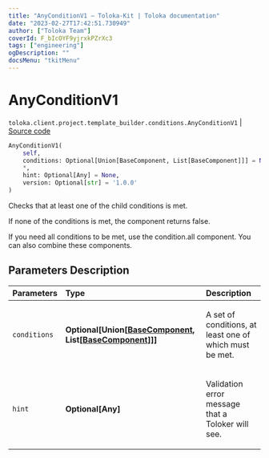```yaml
---
title: "AnyConditionV1 — Toloka-Kit | Toloka documentation"
date: "2023-02-27T17:42:51.730949"
author: ["Toloka Team"]
coverId: F_bIcOYF9yjrxkPZrXc3
tags: ["engineering"]
ogDescription: ""
docsMenu: "tkitMenu"
---
```


# AnyConditionV1
`toloka.client.project.template_builder.conditions.AnyConditionV1` | [Source code](https://github.com/Toloka/toloka-kit/blob/v1.1.4/src/client/project/template_builder/conditions.py#L79)

```python
AnyConditionV1(
    self,
    conditions: Optional[Union[BaseComponent, List[BaseComponent]]] = None,
    *,
    hint: Optional[Any] = None,
    version: Optional[str] = '1.0.0'
)
```

Checks that at least one of the child conditions is met.

If none of the conditions is met, the component returns false.

If you need all conditions to be met, use the condition.all component. You can also combine these components.

## Parameters Description

| Parameters | Type | Description |
| :----------| :----| :-----------|
`conditions`|**Optional\[Union\[[BaseComponent](/docs/toloka-kit/reference/toloka.client.project.template_builder.base.BaseComponent), List\[[BaseComponent](/docs/toloka-kit/reference/toloka.client.project.template_builder.base.BaseComponent)\]\]\]**|<p>A set of conditions, at least one of which must be met.</p>
`hint`|**Optional\[Any\]**|<p>Validation error message that a Toloker will see.</p>